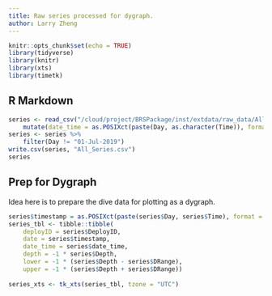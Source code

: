 ```yaml
---
title: Raw series processed for dygraph.
author: Larry Zheng
---
```


```r
knitr::opts_chunk$set(echo = TRUE)
library(tidyverse)
library(knitr)
library(xts)
library(timetk)
```

## R Markdown



```r
series <- read_csv("/cloud/project/BRSPackage/inst/extdata/raw_data/All_Series.csv") %>%
    mutate(date_time = as.POSIXct(paste(Day, as.character(Time)), format = "%d-%B-%Y %H:%M:%S"))
series <- series %>%
    filter(Day != "01-Jul-2019")
write.csv(series, "All_Series.csv")
series
```

## Prep for Dygraph
Idea here is to prepare the dive data for plotting as a dygraph.

```r
series$timestamp = as.POSIXct(paste(series$Day, series$Time), format = "%d-%b-%Y %H:%M:%S", tz = "UTC")
series_tbl <- tibble::tibble(
    deployID = series$DeployID,
    date = series$timestamp,
    date_time = series$date_time,
    depth = -1 * series$Depth,
    lower = -1 * (series$Depth - series$DRange),
    upper = -1 * (series$Depth + series$DRange))  
 
series_xts <- tk_xts(series_tbl, tzone = "UTC")
```


